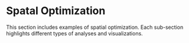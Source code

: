 # Spatal Optimization

This section includes examples of spatial optimization.
Each sub-section highlights different types of analyses and visualizations.
